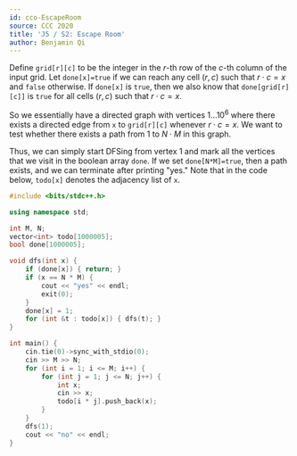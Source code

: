 ```yaml
---
id: cco-EscapeRoom
source: CCC 2020
title: 'J5 / S2: Escape Room'
author: Benjamin Qi
---
```


<!-- No need to prime factorize! -->

Define `grid[r][c]` to be the integer in the $r$-th row of the $c$-th column of
the input grid. Let `done[x]=true` if we can reach any cell $(r,c)$ such that
$r\cdot c=x$ and `false` otherwise. If `done[x]` is `true`, then we also know
that `done[grid[r][c]]` is `true` for all cells $(r,c)$ such that $r\cdot c=x$.

So we essentially have a directed graph with vertices $1\ldots 10^6$ where there
exists a directed edge from `x` to `grid[r][c]` whenever $r\cdot c=x$. We want
to test whether there exists a path from $1$ to $N\cdot M$ in this graph.

Thus, we can simply start DFSing from vertex $1$ and mark all the vertices that
we visit in the boolean array `done`. If we set `done[N*M]=true`, then a path
exists, and we can terminate after printing "yes." Note that in the code below,
`todo[x]` denotes the adjacency list of `x`.

```cpp
#include <bits/stdc++.h>

using namespace std;

int M, N;
vector<int> todo[1000005];
bool done[1000005];

void dfs(int x) {
	if (done[x]) { return; }
	if (x == N * M) {
		cout << "yes" << endl;
		exit(0);
	}
	done[x] = 1;
	for (int &t : todo[x]) { dfs(t); }
}

int main() {
	cin.tie(0)->sync_with_stdio(0);
	cin >> M >> N;
	for (int i = 1; i <= M; i++) {
		for (int j = 1; j <= N; j++) {
			int x;
			cin >> x;
			todo[i * j].push_back(x);
		}
	}
	dfs(1);
	cout << "no" << endl;
}
```
